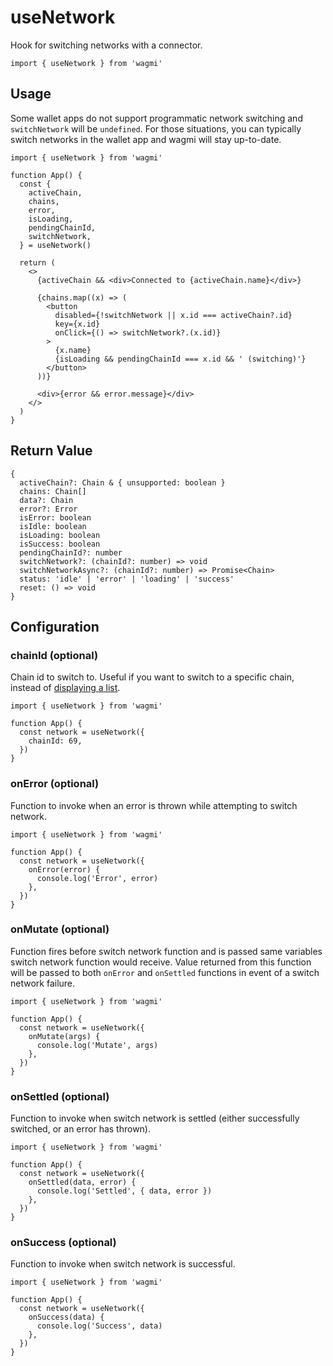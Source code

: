 # useNetwork

Hook for switching networks with a connector.

```tsx
import { useNetwork } from 'wagmi'
```

## Usage

Some wallet apps do not support programmatic network switching and `switchNetwork` will be `undefined`. For those situations, you can typically switch networks in the wallet app and wagmi will stay up-to-date.

```tsx
import { useNetwork } from 'wagmi'

function App() {
  const {
    activeChain,
    chains,
    error,
    isLoading,
    pendingChainId,
    switchNetwork,
  } = useNetwork()

  return (
    <>
      {activeChain && <div>Connected to {activeChain.name}</div>}

      {chains.map((x) => (
        <button
          disabled={!switchNetwork || x.id === activeChain?.id}
          key={x.id}
          onClick={() => switchNetwork?.(x.id)}
        >
          {x.name}
          {isLoading && pendingChainId === x.id && ' (switching)'}
        </button>
      ))}

      <div>{error && error.message}</div>
    </>
  )
}
```

## Return Value

```tsx
{
  activeChain?: Chain & { unsupported: boolean }
  chains: Chain[]
  data?: Chain
  error?: Error
  isError: boolean
  isIdle: boolean
  isLoading: boolean
  isSuccess: boolean
  pendingChainId?: number
  switchNetwork?: (chainId?: number) => void
  switchNetworkAsync?: (chainId?: number) => Promise<Chain>
  status: 'idle' | 'error' | 'loading' | 'success'
  reset: () => void
}
```

## Configuration

### chainId (optional)

Chain id to switch to. Useful if you want to switch to a specific chain, instead of [displaying a list](/docs/hooks/useNetwork#usage).

```tsx {5}
import { useNetwork } from 'wagmi'

function App() {
  const network = useNetwork({
    chainId: 69,
  })
}
```

### onError (optional)

Function to invoke when an error is thrown while attempting to switch network.

```tsx {5-7}
import { useNetwork } from 'wagmi'

function App() {
  const network = useNetwork({
    onError(error) {
      console.log('Error', error)
    },
  })
}
```

### onMutate (optional)

Function fires before switch network function and is passed same variables switch network function would receive. Value returned from this function will be passed to both `onError` and `onSettled` functions in event of a switch network failure.

```tsx {5-7}
import { useNetwork } from 'wagmi'

function App() {
  const network = useNetwork({
    onMutate(args) {
      console.log('Mutate', args)
    },
  })
}
```

### onSettled (optional)

Function to invoke when switch network is settled (either successfully switched, or an error has thrown).

```tsx {5-7}
import { useNetwork } from 'wagmi'

function App() {
  const network = useNetwork({
    onSettled(data, error) {
      console.log('Settled', { data, error })
    },
  })
}
```

### onSuccess (optional)

Function to invoke when switch network is successful.

```tsx {5-7}
import { useNetwork } from 'wagmi'

function App() {
  const network = useNetwork({
    onSuccess(data) {
      console.log('Success', data)
    },
  })
}
```
